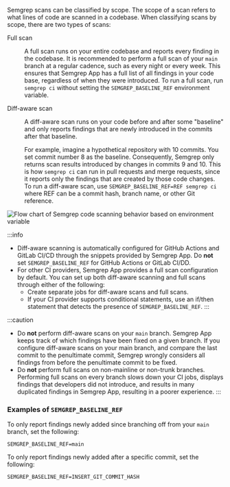 Semgrep scans can be classified by scope. The scope of a scan refers to what lines of code are scanned in a codebase. When classifying scans by scope, there are two types of scans:

<dl>
    <dt>Full scan</dt>
    <dd><p>A full scan runs on your entire codebase and reports every finding in the codebase. It is recommended to perform a full scan of your <code>main</code> branch at a regular cadence, such as every night or every week. This ensures that Semgrep App has a full list of all findings in your code base, regardless of when they were introduced. To run a full scan, run <code>semgrep ci</code> without setting the <code>SEMGREP_BASELINE_REF</code> environment variable.</p></dd>
    <dt>Diff-aware scan</dt>
    <dd><p>A diff-aware scan runs on your code before and after some "baseline" and only reports findings that are newly introduced in the commits after that baseline.</p>
    <p>For example, imagine a hypothetical repository with 10 commits. You set commit number 8 as the baseline. Consequently, Semgrep only returns scan results introduced by changes in commits 9 and 10. This is how <code>semgrep ci</code> can run in pull requests and merge requests, since it reports only the findings that are created by those code changes. To run a diff-aware scan, use <code>SEMGREP_BASELINE_REF=<span class="placeholder">REF</span> semgrep ci</code> where <span class="placeholder">REF</span> can be a commit hash, branch name, or other Git reference.</p></dd>
</dl>

![Flow chart of Semgrep code scanning behavior based on environment variable](/img/diagram-semgrep_baseline_ref.png "Flow chart of Semgrep code scanning behavior based on environment variable")


:::info
* Diff-aware scanning is automatically configured for GitHub Actions and GitLab CI/CD through the snippets provided by Semgrep App. Do **not** set `SEMGREP_BASELINE_REF` for GitHub Actions or GitLab CI/DD.
* For other CI providers, Semgrep App provides a full scan configuration by default. You can set up both diff-aware scanning and full scans through either of the following:
    * Create separate jobs for diff-aware scans and full scans.
    * If your CI provider supports conditional statements, use an if/then statement that detects the presence of `SEMGREP_BASELINE_REF`. 
:::

:::caution
* Do **not** perform diff-aware scans on your `main` branch. Semgrep App keeps track of which findings have been fixed on a given branch. If you configure diff-aware scans on your main branch, and compare the last commit to the penultimate commit, Semgrep wrongly considers all findings from before the penultimate commit to be fixed.
* Do **not** perform full scans on non-mainline or non-trunk branches. Performing full scans on every branch slows down your CI jobs, displays findings that developers did not introduce, and results in many duplicated findings in Semgrep App, resulting in a poorer experience.
:::
 
### Examples of `SEMGREP_BASELINE_REF`

To only report findings newly added since branching off from your `main` branch, set the following:
<pre class="language-bash"><code>SEMGREP_BASELINE_REF=main</code></pre>

To only report findings newly added after a specific commit, set the following:
<pre class="language-bash"><code>SEMGREP_BASELINE_REF=<span className="placeholder">INSERT_GIT_COMMIT_HASH</span></code></pre>
